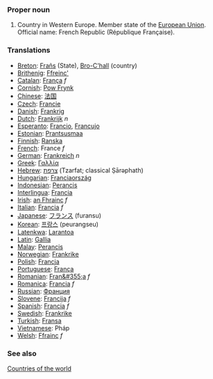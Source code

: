 ===Proper noun===
# Country in Western Europe. Member state of the [[European Union]]. Official name: French Republic (République Française).
===Translations===
*[[Breton]]: [[Frañs]] (State), [[Bro-C'hall]] (country)
*[[Brithenig]]: [[Ffreinc']]
*[[Catalan]]: [[França]] ''f''
*[[Cornish]]: [[Pow Frynk]]
*[[Chinese]]: [[法国]]
*[[Czech]]: [[Francie]]
*[[Danish]]: [[Frankrig]]
*[[Dutch]]: [[Frankrijk]] ''n''
*[[Esperanto]]: [[Francio]], [[Francujo]]
*[[Estonian]]: [[Prantsusmaa]]
*[[Finnish]]: [[Ranska]]
*[[French]]: France ''f''
*[[German]]: [[Frankreich]] ''n''
*[[Greek]]: [[Γαλλία]]
*[[Hebrew]]: [[צרפת]] (Tzarfat; classical Ṣārəphath)
*[[Hungarian]]: [[Franciaország]]
*[[Indonesian]]: [[Perancis]]
*[[Interlingua]]: [[Francia]]
*[[Irish]]: [[an Fhrainc]] ''f''
*[[Italian]]: [[Francia]] ''f''
*[[Japanese]]: [[フランス]] (furansu)
*[[Korean]]: [[프랑스]] (peurangseu)
*[[Latenkwa]]: [[Larantoa]]
*[[Latin]]: [[Gallia]]
*[[Malay]]: [[Perancis]]
*[[Norwegian]]: [[Frankrike]]
*[[Polish]]: [[Francja]]
*[[Portuguese]]: [[França]]
*[[Romanian]]: [[Fran&#355;a]] ''f''
*[[Romanica]]: [[Francia]] ''f''
*[[Russian]]: [[Франция]]
*[[Slovene]]: [[Francija]] ''f''
*[[Spanish]]: [[Francia]] ''f''
*[[Swedish]]: [[Frankrike]]
*[[Turkish]]: [[Fransa]]
*[[Vietnamese]]: Pháp
*[[Welsh]]: [[Ffrainc]] ''f''

===See also===
[[Countries of the world]]